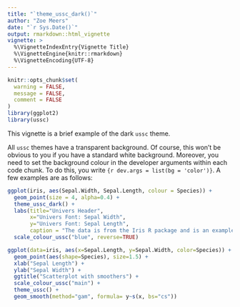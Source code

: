 ```yaml
---
title: "`theme_ussc_dark()`"
author: "Zoe Meers"
date: "`r Sys.Date()`"
output: rmarkdown::html_vignette
vignette: >
  %\VignetteIndexEntry{Vignette Title}
  %\VignetteEngine{knitr::rmarkdown}
  %\VignetteEncoding{UTF-8}
---
```


```r
knitr::opts_chunk$set(
  warning = FALSE,
  message = FALSE,
  comment = FALSE
)
library(ggplot2)
library(ussc)
```


This vignette is a brief example of the dark `ussc` theme.

All `ussc` themes have a transparent background. Of course, this won't be obvious to you if you have a standard white background. Moreover, you need to set the background colour in the developer arguments within each code chunk. To do this, you write ```{r dev.args = list(bg = 'color')}```. A few examples are as follows:


```r
ggplot(iris, aes(Sepal.Width, Sepal.Length, colour = Species)) + 
  geom_point(size = 4, alpha=0.4) +  
  theme_ussc_dark() + 
  labs(title="Univers Header", 
       x="Univers Font: Sepal Width", 
       y="Univers Font: Sepal Length", 
       caption = "The data is from the Iris R package and is an example.") + 
  scale_colour_ussc("blue", reverse=TRUE)
```



```r
ggplot(data=iris, aes(x=Sepal.Length, y=Sepal.Width, color=Species)) + 
  geom_point(aes(shape=Species), size=1.5) + 
  xlab("Sepal Length") + 
  ylab("Sepal Width") + 
  ggtitle("Scatterplot with smoothers") + 
  scale_colour_ussc("main") + 
  theme_ussc() + 
  geom_smooth(method="gam", formula= y~s(x, bs="cs"))
```
